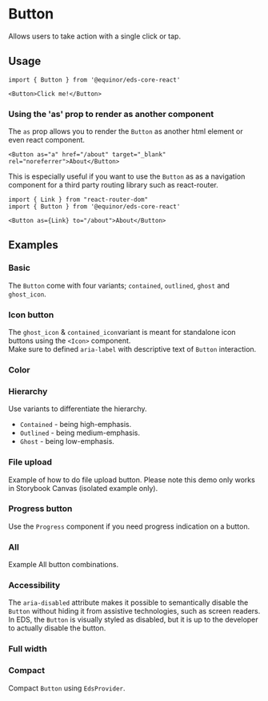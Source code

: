 

# Button 
Allows users to take action with a single click or tap.

<Links 
ariaUrl="https://www.w3.org/WAI/ARIA/apg/patterns/button/" 
figmaUrl="https://www.figma.com/file/0bGXR2sCwMVSDNyyzu5BXrO5/UI%E2%80%94User-Interface?node-id=17394%3A47297" 
documentationUrl="https://eds.equinor.com/0b0c666ab/p/83185a-button/b/86826a"
sourceUrl="https://github.com/equinor/design-system/tree/develop/packages/eds-core-react/src/components/Button"
npmUrl="https://www.npmjs.com/package/@equinor/eds-core-react/"
/>

<Story id="inputs-button-button--introduction" />
<PropsTable />


## Usage

```tsx
import { Button } from '@equinor/eds-core-react'

<Button>Click me!</Button>
```

### Using the 'as' prop to render as another component

The `as` prop allows you to render the `Button` as another html element or even react component. 

```tsx
<Button as="a" href="/about" target="_blank" rel="noreferrer">About</Button>
```
This is especially useful if you want to use the `Button` as as a navigation component for a third party routing library such as react-router.

```tsx
import { Link } from "react-router-dom"
import { Button } from '@equinor/eds-core-react'

<Button as={Link} to="/about">About</Button>
```

## Examples

### Basic
The `Button` come with four variants; `contained`, `outlined`, `ghost` and `ghost_icon`.

<Story id="inputs-button-button--basic" />

### Icon button
The `ghost_icon` & `contained_icon`variant is meant for standalone icon buttons using the `<Icon>` component.  
Make sure to defined `aria-label` with descriptive text of `Button` interaction.

<Story id="inputs-button-button--icon-button" />

### Color

<Story id="inputs-button-button--color"/>

### Hierarchy
Use variants to differentiate the hierarchy.
<ul>
  <li><code>Contained</code> - being high-emphasis.</li>
  <li><code>Outlined</code> - being medium-emphasis.</li>
  <li><code>Ghost</code> - being low-emphasis.</li>
</ul>

<Story id="inputs-button-button--hierarchy" />

### File upload
Example of how to do file upload button. Please note this demo only works in Storybook Canvas (isolated example only).

<Story id="inputs-button-button--file-upload" />

### Progress button
Use the `Progress` component if you need progress indication on a button.

<Story id="inputs-button-button--progress-button" />

### All
Example All button combinations. 

<Story id="inputs-button-button--all" />

### Accessibility
The `aria-disabled` attribute makes it possible to semantically disable the `Button` without hiding it from assistive technologies, such as screen readers. 
In EDS, the `Button` is visually styled as disabled, but it is up to the developer to actually disable the button.

<Story id="inputs-button-button--accessibility" />

### Full width

<Story id="inputs-button-button--full-width" />

### Compact
Compact `Button` using `EdsProvider`.

<Story id="inputs-button-button--compact" />
